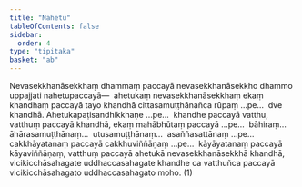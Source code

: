 ```yaml
---
title: "Nahetu"
tableOfContents: false
sidebar:
  order: 4
type: "tipitaka"
basket: "ab"
---
```



<DynamicBreadcrumb />

<Division number="25">

<Paragraph number="1729">
Nevasekkhanāsekkhaṃ dhammaṃ paccayā nevasekkhanāsekkho dhammo uppajjati nahetupaccayā—  ahetukaṃ nevasekkhanāsekkhaṃ ekaṃ khandhaṃ paccayā tayo khandhā cittasamuṭṭhānañca rūpaṃ …pe…  dve khandhā. Ahetukapaṭisandhikkhaṇe …pe…  khandhe paccayā vatthu, vatthuṃ paccayā khandhā, ekaṃ mahābhūtaṃ paccayā …pe…  bāhiraṃ…  āhārasamuṭṭhānaṃ…  utusamuṭṭhānaṃ…  asaññasattānaṃ …pe…  cakkhāyatanaṃ paccayā cakkhuviññāṇaṃ …pe…  kāyāyatanaṃ paccayā kāyaviññāṇaṃ, vatthuṃ paccayā ahetukā nevasekkhanāsekkhā khandhā, vicikicchāsahagate uddhaccasahagate khandhe ca vatthuñca paccayā vicikicchāsahagato uddhaccasahagato moho. (1)
</Paragraph>
</Division>